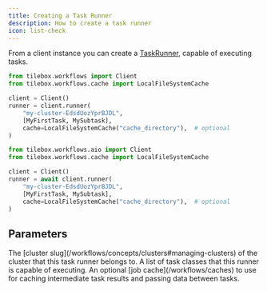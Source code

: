 ```yaml
---
title: Creating a Task Runner
description: How to create a task runner
icon: list-check
---
```


From a client instance you can create a [TaskRunner](/workflows/concepts/task-runners), capable of executing tasks.

<RequestExample>

```python Python (Sync)
from tilebox.workflows import Client
from tilebox.workflows.cache import LocalFileSystemCache

client = Client()
runner = client.runner(
    "my-cluster-EdsdUozYprBJDL",
    [MyFirstTask, MySubtask],
    cache=LocalFileSystemCache("cache_directory"),  # optional
)
```

```python Python (Async)
from tilebox.workflows.aio import Client
from tilebox.workflows.cache import LocalFileSystemCache

client = Client()
runner = await client.runner(
    "my-cluster-EdsdUozYprBJDL",
    [MyFirstTask, MySubtask],
    cache=LocalFileSystemCache("cache_directory"),  # optional
)
```

</RequestExample>

## Parameters

<ParamField path="cluster" type="str">
  The [cluster slug](/workflows/concepts/clusters#managing-clusters) of the cluster that this task runner belongs to.
</ParamField>

<ParamField path="tasks" type="list[type[Task]]">
  A list of task classes that this runner is capable of executing.
</ParamField>

<ParamField path="cache" type="JobCache">
  An optional [job cache](/workflows/caches) to use for caching intermediate task results and passing data between
  tasks.
</ParamField>
